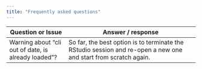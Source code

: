 ```yaml
---
title: "Frequently asked questions"
---
```


| Question or Issue                                   | Answer / response                                                                                               |
|-----------------------------------------------------|-----------------------------------------------------------------------------------------------------------------|
| Warning about "cli out of date, is already loaded"? | So far, the best option is to terminate the RStudio session and re-open a new one and start from scratch again. |
